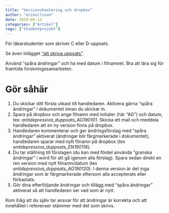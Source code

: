 ```yaml
---
title: "Versionshantering och dropbox"
author: "eriknilsson"
date: 2019-05-12
categories: ["Artikel"]
tags: ["Studentprojekt"]
---
```


För läkarstudenter som skriver C eller D-uppsats.

Se även inlägget ["att skriva uppsats"](/tags/vetenskap).

Använd "spåra ändringar" och ha med datum i filnamnet. Bra att lära sig för framtida forskningssamarbeten.

# Gör såhär

1. Du skickar ditt första utkast till handledaren. Aktivera gärna "spåra ändringar" i dokumentet innan du skickar in.
2. Spara på dropbox och ange filnamn med initialer (här "AG") och datum, tex: _antidepressiva_duppsats_AG190101_. Skicka ett mail och meddela handledaren att en ny version finns på dropbox.
2. Handledaren kommenterar och ger ändringsförslag med "spåra ändringar" aktiverat (ändringar blir färgmarkerade i dokumentet), handledaren sparar med nytt filnamn på dropbox (tex _antidepressiva_duppsats_EN190116_).
3. Du tar ställning till förslagen (du kan med fördel använda "granska ändringar" i word för att gå igenom alla förslag). Spara sedan direkt en ren version med nytt filnamn/datum (tex _antidepressiva_duppsats_AG190120_). I denna version är det inga ändringar som är färgmarkerade eftersom alla accepterats eller förkastats.
4. Gör dina efterföljande ändringar och tillägg med "spåra ändringar" aktiverat så att handledaren ser vad som är nytt.

Kom ihåg att du själv tar ansvar för att ändringar är korrekta och att innehållet i referenser stämmer med det som skrivs. 
